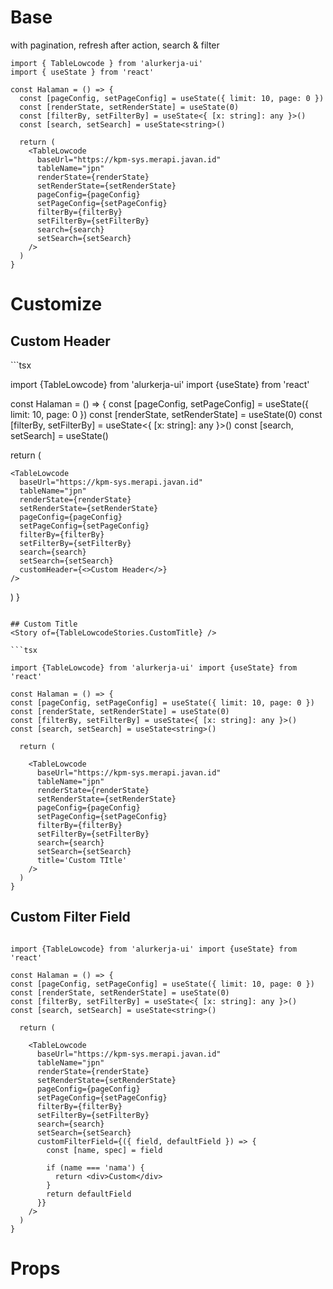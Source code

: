 
<Meta of={TableLowcodeStories} />

# Base

with pagination, refresh after action, search & filter

<Story of={TableLowcodeStories.Base} />

```tsx
import { TableLowcode } from 'alurkerja-ui'
import { useState } from 'react'

const Halaman = () => {
  const [pageConfig, setPageConfig] = useState({ limit: 10, page: 0 })
  const [renderState, setRenderState] = useState(0)
  const [filterBy, setFilterBy] = useState<{ [x: string]: any }>()
  const [search, setSearch] = useState<string>()

  return (
    <TableLowcode
      baseUrl="https://kpm-sys.merapi.javan.id"
      tableName="jpn"
      renderState={renderState}
      setRenderState={setRenderState}
      pageConfig={pageConfig}
      setPageConfig={setPageConfig}
      filterBy={filterBy}
      setFilterBy={setFilterBy}
      search={search}
      setSearch={setSearch}
    />
  )
}
```

# Customize

## Custom Header

<Story of={TableLowcodeStories.CustomHeader} />
```tsx

import {TableLowcode} from 'alurkerja-ui' import {useState} from 'react'

const Halaman = () => {
const [pageConfig, setPageConfig] = useState({ limit: 10, page: 0 })
const [renderState, setRenderState] = useState(0)
const [filterBy, setFilterBy] = useState<{ [x: string]: any }>()
const [search, setSearch] = useState<string>()

  return (

    <TableLowcode
      baseUrl="https://kpm-sys.merapi.javan.id"
      tableName="jpn"
      renderState={renderState}
      setRenderState={setRenderState}
      pageConfig={pageConfig}
      setPageConfig={setPageConfig}
      filterBy={filterBy}
      setFilterBy={setFilterBy}
      search={search}
      setSearch={setSearch}
      customHeader={<>Custom Header</>}
    />
  )
} 
```

## Custom Title
<Story of={TableLowcodeStories.CustomTitle} />

```tsx

import {TableLowcode} from 'alurkerja-ui' import {useState} from 'react'

const Halaman = () => {
const [pageConfig, setPageConfig] = useState({ limit: 10, page: 0 })
const [renderState, setRenderState] = useState(0)
const [filterBy, setFilterBy] = useState<{ [x: string]: any }>()
const [search, setSearch] = useState<string>()

  return (

    <TableLowcode
      baseUrl="https://kpm-sys.merapi.javan.id"
      tableName="jpn"
      renderState={renderState}
      setRenderState={setRenderState}
      pageConfig={pageConfig}
      setPageConfig={setPageConfig}
      filterBy={filterBy}
      setFilterBy={setFilterBy}
      search={search}
      setSearch={setSearch}
      title='Custom TItle'
    />
  )
} 
```

## Custom Filter Field
<Story of={TableLowcodeStories.CustomFilterField} />

```tsx

import {TableLowcode} from 'alurkerja-ui' import {useState} from 'react'

const Halaman = () => {
const [pageConfig, setPageConfig] = useState({ limit: 10, page: 0 })
const [renderState, setRenderState] = useState(0)
const [filterBy, setFilterBy] = useState<{ [x: string]: any }>()
const [search, setSearch] = useState<string>()

  return (

    <TableLowcode
      baseUrl="https://kpm-sys.merapi.javan.id"
      tableName="jpn"
      renderState={renderState}
      setRenderState={setRenderState}
      pageConfig={pageConfig}
      setPageConfig={setPageConfig}
      filterBy={filterBy}
      setFilterBy={setFilterBy}
      search={search}
      setSearch={setSearch}
      customFilterField={({ field, defaultField }) => {
        const [name, spec] = field

        if (name === 'nama') {
          return <div>Custom</div>
        }
        return defaultField
      }}
    />
  )
} 
```

# Props

<Controls />
